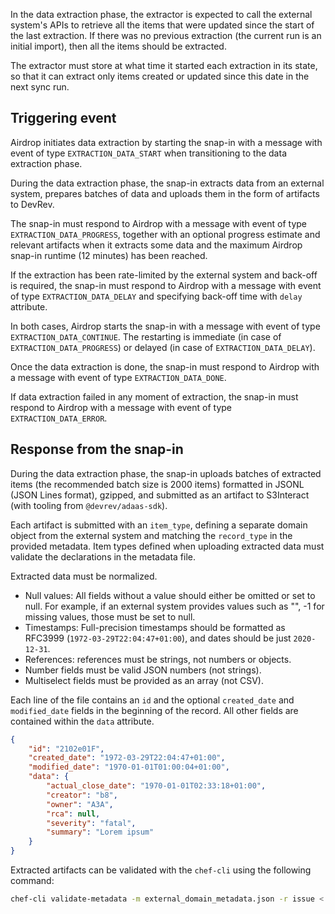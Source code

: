 
In the data extraction phase, the extractor is expected to call the external system's APIs
to retrieve all the items that were updated since the start of the last extraction.
If there was no previous extraction (the current run is an initial import),
then all the items should be extracted.

The extractor must store at what time it started each extraction in its state,
so that it can extract only items created or updated since this date in the next sync run.

## Triggering event

Airdrop initiates data extraction by starting the snap-in with a message with event of type
`EXTRACTION_DATA_START` when transitioning to the data extraction phase.

During the data extraction phase, the snap-in extracts data from an external system,
prepares batches of data and uploads them in the form of artifacts to DevRev.

The snap-in must respond to Airdrop with a message with event of type `EXTRACTION_DATA_PROGRESS`,
together with an optional progress estimate and relevant artifacts
when it extracts some data and the maximum Airdrop snap-in runtime (12 minutes) has been reached.

If the extraction has been rate-limited by the external system and back-off is required, the snap-in
must respond to Airdrop with a message with event of type `EXTRACTION_DATA_DELAY` and specifying
back-off time with `delay` attribute.

In both cases, Airdrop starts the snap-in with a message with event of type `EXTRACTION_DATA_CONTINUE`.
The restarting is immediate (in case of `EXTRACTION_DATA_PROGRESS`) or delayed
(in case of `EXTRACTION_DATA_DELAY`).

Once the data extraction is done, the snap-in must respond to Airdrop with a message with event of
type  `EXTRACTION_DATA_DONE`.

If data extraction failed in any moment of extraction, the snap-in must respond to Airdrop with a
message with event of type `EXTRACTION_DATA_ERROR`.

## Response from the snap-in

During the data extraction phase, the snap-in uploads batches of extracted items (the recommended
batch size is 2000 items) formatted in JSONL (JSON Lines format), gzipped, and submitted as an
artifact to S3Interact (with tooling from `@devrev/adaas-sdk`).

Each artifact is submitted with an `item_type`, defining a separate domain object from the
external system and matching the `record_type` in the provided metadata.
Item types defined when uploading extracted data must validate the declarations in the metadata file.

Extracted data must be normalized.

- Null values: All fields without a value should either be omitted or set to null.
For example, if an external system provides values such as "", -1 for missing values,
those must be set to null.
- Timestamps: Full-precision timestamps should be formatted as RFC3999 (`1972-03-29T22:04:47+01:00`),
and dates should be just `2020-12-31`.
- References: references must be strings, not numbers or objects.
- Number fields must be valid JSON numbers (not strings).
- Multiselect fields must be provided as an array (not CSV).

Each line of the file contains an `id` and the optional `created_date` and `modified_date` fields
in the beginning of the record.
All other fields are contained within the `data` attribute.

```json
{
    "id": "2102e01F",
    "created_date": "1972-03-29T22:04:47+01:00",
    "modified_date": "1970-01-01T01:00:04+01:00",
    "data": {
        "actual_close_date": "1970-01-01T02:33:18+01:00",
        "creator": "b8",
        "owner": "A3A",
        "rca": null,
        "severity": "fatal",
        "summary": "Lorem ipsum"
    }
}
```


Extracted artifacts can be validated with the `chef-cli` using the following command:

```bash
chef-cli validate-metadata -m external_domain_metadata.json -r issue < extractor_issues_2.json
```
